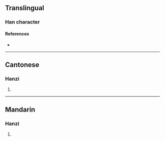 {{character info/new}}
==Translingual==

===Han character===
{{Han char|rn=78|rad=歹|as=08|sn=12|four=15232|canj=MNLE|ids=⿰歹隶}}

====References====
* {{Han ref|kx=0581.200|dkj=16489|hdz=21390.160|uh=6B94|ud=27540|bh=D9DE|bd=55774}}

----

==Cantonese==

===Hanzi===
{{yue-hanzi|jyut=[[sei3]]|y=sei3}}

# {{rfdef|yue|sort=歹08}}

----

==Mandarin==

===Hanzi===
{{cmn-hanzi|pin=[[yì]] ([[yi4]])|wg=i<sup>4</sup>}}

# {{rfdef|cmn|sort=歹08}}